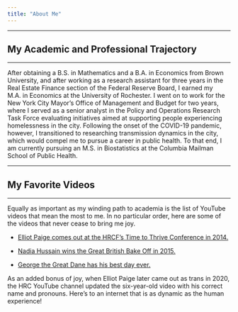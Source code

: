 ```yaml
---
title: "About Me"
---
```


***
## My Academic and Professional Trajectory
***

After obtaining a B.S. in Mathematics and a B.A. in Economics from Brown University, and after working as a research assistant for three years in the Real Estate Finance section of the Federal Reserve Board, I earned my M.A. in Economics at the University of Rochester. I went on to work for the New York City Mayor's Office of Management and Budget for two years, where I served as a senior analyst in the Policy and Operations Research Task Force evaluating initiatives aimed at supporting people experiencing homelessness in the city. Following the onset of the COVID-19 pandemic, however, I transitioned to researching transmission dynamics in the city, which would compel me to pursue a career in public health. To that end, I am currently pursuing an M.S. in Biostatistics at the Columbia Mailman School of Public Health.

***
## My Favorite Videos
***

Equally as important as my winding path to academia is the list of YouTube videos that mean the most to me. In no particular order, here are some of the videos that never cease to bring me joy.

* [Elliot Paige comes out at the HRCF's Time to Thrive Conference in 2014.](https://www.youtube.com/watch?v=1hlCEIUATzg)

* [Nadia Hussain wins the Great British Bake Off in 2015.](https://www.youtube.com/watch?v=wNvyfsVfmu8&t=16s)

* [George the Great Dane has his best day ever.](https://www.youtube.com/watch?v=Z9vSU1Yb_7A)

As an added bonus of joy, when Elliot Paige later came out as trans in 2020, the HRC YouTube channel updated the six-year-old video with his correct name and pronouns. Here's to an internet that is as dynamic as the human experience!
